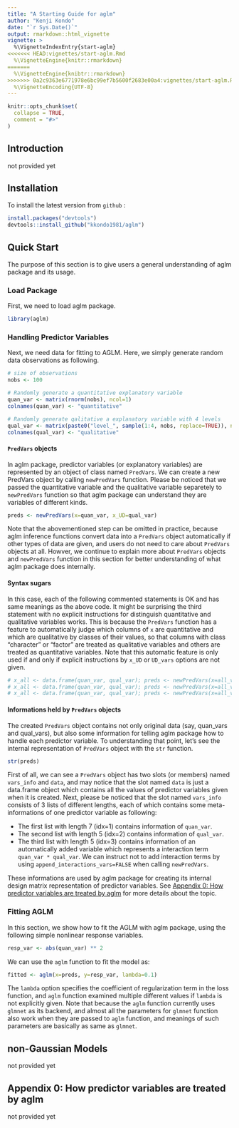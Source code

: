 ```yaml
---
title: "A Starting Guide for aglm"
author: "Kenji Kondo"
date: "`r Sys.Date()`"
output: rmarkdown::html_vignette
vignette: >
  %\VignetteIndexEntry{start-aglm}
<<<<<<< HEAD:vignettes/start-aglm.Rmd
  %\VignetteEngine{knitr::rmarkdown}
=======
  %\VignetteEngine{knibtr::rmarkdown}
>>>>>>> 0a2c9363e6771978e6bc99ef7b5600f2683e00a4:vignettes/start-aglm.Rmd
  %\VignetteEncoding{UTF-8}
---
```


```r
knitr::opts_chunk$set(
  collapse = TRUE,
  comment = "#>"
)
```


## Introduction
not provided yet

## Installation
To install the latest version from `github` :
```r
install.packages("devtools")
devtools::install_github("kkondo1981/aglm")
```

## Quick Start
The purpose of this section is to give users a general understanding of aglm package and its usage.

### Load Package
First, we need to load aglm package.
```r
library(aglm)
```

### Handling Predictor Variables
Next, we need data for fitting to AGLM. Here, we simply generate random data observations as following.
```r
# size of observations
nobs <- 100

# Randomly generate a quantitative explanatory variable
quan_var <- matrix(rnorm(nobs), ncol=1)
colnames(quan_var) <- "quantitative"

# Randomly generate qalitative a explanatory variable with 4 levels
qual_var <- matrix(paste0("level_", sample(1:4, nobs, replace=TRUE)), ncol=1)
colnames(qual_var) <- "qualitative"
```

#### `PredVars` objects
In aglm package, predictor variables (or explanatory variables) are represented by an object of class named `PredVars`. We can create a new PredVars object by calling `newPredVars` function. Please be noticed that we passed the quantitative variable and the qualitative variable separetely to `newPredVars` function so that aglm package can understand they are variables of different kinds. 
```r
preds <- newPredVars(x=quan_var, x_UD=qual_var)
```

Note that the abovementioned step can be omitted in practice, because aglm inference functions convert data into a `PredVars` object automatically if other types of data are given, and users do not need to care about `PredVars` objects at all. Howver, we continue to explain more about `PredVars` objects and `newPredVars` function in this section for better understanding of what aglm package does internally.

#### Syntax sugars
In this case, each of the following commented statements is OK and has same meanings as the above code. It might be surprising the third statement with no explicit instructions for distinguish quantitative and qualitative variables works. This is because the `PredVars` function has a feature to automatically judge which columns of `x` are quantitative and which are qualitative by classes of their values, so that columns with class "character" or "factor" are treated as qualitative variables and others are treated as quantitative variables. Note that this automatic feature is only used if and only if explicit instructions by `x_UD` or `UD_vars` options are not given.
```r
# x_all <- data.frame(quan_var, qual_var); preds <- newPredVars(x=all_vars, UD_vars=2)
# x_all <- data.frame(quan_var, qual_var); preds <- newPredVars(x=all_vars, UD_vars="qualitative")
# x_all <- data.frame(quan_var, qual_var); preds <- newPredVars(x=all_vars)
```

#### Informations held by `PredVars` objects
The created `PredVars` object contains not only original data (say, quan_vars and qual_vars), but also some information for telling aglm package how to handle each predictor variable. To understanding that point, let's see the internal representation of `PredVars` object with the `str` function.
```r
str(preds)
```

First of all, we can see a `PredVars` object has two slots (or members) named `vars_info` and `data`, and may notice that the slot named `data` is just a data.frame object which contains all the values of predictor variables given when it is created. Next, please be noticed that the slot named `vars_info` consists of 3 lists of different lengths, each of which contains some meta-informations of one predictor variable as following:

* The first list with length 7 (idx=1) contains information of `quan_var`.
* The second list with length 5 (idx=2) contains information of `qual_var`.
* The third list with length 5 (idx=3) contains information of an automatically added variable which represents a interaction term `quan_var * qual_var`. We can instruct not to add interaction terms by using `append_interactions_vars=FALSE` when calling `newPredVars`.

These informations are used by aglm package for creating its internal design matrix representation of predictor variables. See [Appendix 0: How predictor variables are treated by aglm] for more details about the topic.

### Fitting AGLM
In this section, we show how to fit the AGLM with aglm package, using the following simple nonlinear response variables.
```r
resp_var <- abs(quan_var) ** 2
```

We can use the `aglm` function to fit the model as:
```r
fitted <- aglm(x=preds, y=resp_var, lambda=0.1)
```

The `lambda` option specifies the coefficient of regularization term in the loss function, and `aglm` function examined multiple different values if `lambda` is not explicitly given. Note that because the `aglm` function currently uses `glmnet` as its backend, and almost all the parameters for `glmnet` function also work when they are passed to `aglm` function, and meanings of such parameters are basically as same as `glmnet`.

## non-Gaussian Models
not provided yet

## Appendix 0: How predictor variables are treated by aglm
not provided yet
